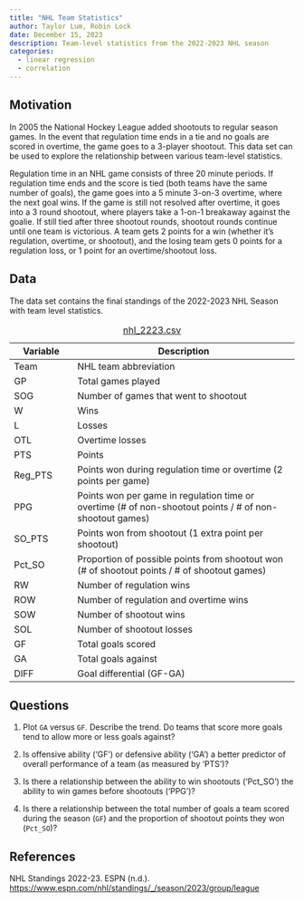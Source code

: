```yaml
---
title: "NHL Team Statistics"
author: Taylor Lum, Robin Lock
date: December 15, 2023
description: Team-level statistics from the 2022-2023 NHL season
categories:
  - linear regression
  - correlation
---
```


## Motivation

In 2005 the National Hockey League added shootouts to regular season games. In the event that regulation time ends in a tie and no goals are scored in overtime, the game goes to a 3-player shootout. This data set can be used to explore the relationship between various team-level statistics.

Regulation time in an NHL game consists of three 20 minute periods. If regulation time ends and the score is tied (both teams have the same number of goals), the game goes into a 5 minute 3-on-3 overtime, where the next goal wins. If the game is still not resolved after overtime, it goes into a 3 round shootout, where players take a 1-on-1 breakaway against the goalie. If still tied after three shootout rounds, shootout rounds continue until one team is victorious. A team gets 2 points for a win (whether it's regulation, overtime, or shootout), and the losing team gets 0 points for a regulation loss, or 1 point for an overtime/shootout loss.

## Data

The data set contains the final standings of the 2022-2023 NHL Season with team level statistics.

| Variable | Description                                                                                              |
|----------------|--------------------------------------------------------|
| Team     | NHL team abbreviation                                                                                    |
| GP       | Total games played                                                                                       |
| SOG      | Number of games that went to shootout                                                                    |
| W        | Wins                                                                                                     |
| L        | Losses                                                                                                   |
| OTL      | Overtime losses                                                                                          |
| PTS      | Points                                                                                                   |
| Reg_PTS  | Points won during regulation time or overtime (2 points per game)                                        |
| PPG      | Points won per game in regulation time or overtime (# of non-shootout points / \# of non-shootout games) |
| SO_PTS   | Points won from shootout (1 extra point per shootout)                                                    |
| Pct_SO   | Proportion of possible points from shootout won (# of shootout points / \# of shootout games)            |
| RW       | Number of regulation wins                                                                                |
| ROW      | Number of regulation and overtime wins                                                                   |
| SOW      | Number of shootout wins                                                                                  |
| SOL      | Number of shootout losses                                                                                |
| GF       | Total goals scored                                                                                       |
| GA       | Total goals against                                                                                      |
| DIFF     | Goal differential (GF-GA)                                                                                |

: [nhl_2223.csv](../data/nhl_2223.csv)

## Questions

1.  Plot `GA` versus `GF`. Describe the trend. Do teams that score more goals tend to allow more or less goals against?

2.  Is offensive ability ('GF') or defensive ability ('GA') a better predictor of overall performance of a team (as measured by 'PTS')?

3.  Is there a relationship between the ability to win shootouts ('Pct_SO') the ability to win games before shootouts ('PPG')?

4.  Is there a relationship between the total number of goals a team scored during the season (`GF`) and the proportion of shootout points they won (`Pct_SO`)?

## References

NHL Standings 2022-23. ESPN (n.d.). <https://www.espn.com/nhl/standings/_/season/2023/group/league>
